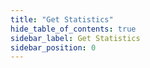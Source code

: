 ```yaml
---
title: "Get Statistics"
hide_table_of_contents: true
sidebar_label: Get Statistics
sidebar_position: 0
---
```





<LanguageSwitcher supportedLanguages={supportedLanguages} />

<LanguageContent language="csharp">
   <GetStatsCsharp />
</LanguageContent>

<LanguageContent language="java">
   <GetStatsJava />
</LanguageContent>

<LanguageContent language="python">
   <GetStatsPython />
</LanguageContent>

<LanguageContent language="php">
   <GetStatsPhp />
</LanguageContent>

<LanguageContent language="nodejs">
   <GetStatsNodejs />
</LanguageContent>


<!---
### Operations
- [What are Operations](../../../client-api/operations/what-are-operations)
- [Switch operation to another database](../../../client-api/operations/how-to/switch-operations-to-a-different-database)

### FAQ
- [What is a Collection](../../../client-api/faq/what-is-a-collection)

### Client API
- [Get Query Statistics](../../../client-api/session/querying/how-to-get-query-statistics)


-->